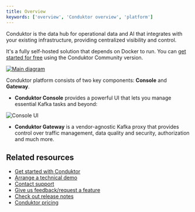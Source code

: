 ```yaml
---
title: Overview
keywords: ['overview', 'Conduktor overview', 'platform']
---
```


Conduktor is the data hub for operational data and AI that integrates with your existing infrastructure, providing centralized visibility and control.

It's a fully self-hosted solution that depends on Docker to run. You can [get started for free](https://www.conduktor.io/get-started) using the Conduktor Community version.

<a href="https://framerusercontent.com/images/meFtLvvuqKtvLTZJuKgIV8xMI.png" target="_blank" rel="noopener">
  <img src="https://framerusercontent.com/images/meFtLvvuqKtvLTZJuKgIV8xMI.png" alt="Main diagram" style={{maxWidth: '100%', paddingTop: '10px'}} />
</a>

Conduktor platform consists of two key components: **Console** and **Gateway**.

- **Conduktor Console** provides a powerful UI that lets you manage essential Kafka tasks and beyond:

![Console UI](/images/partner-zone-details.png)

- **Conduktor Gateway** is a vendor-agnostic Kafka proxy that provides control over traffic management, data quality and security, authorization and much more.

## Related resources

- [Get started with Conduktor](guide/get-started)
- [Arrange a technical demo](https://www.conduktor.io/contact/demo)
- [Contact support](https://www.conduktor.io/contact/support)
- [Give us feedback/request a feature](https://conduktor.io/roadmap)
- [Check out release notes](https://conduktor.io/changelog)
- [Conduktor pricing](https://conduktor.io/pricing)
